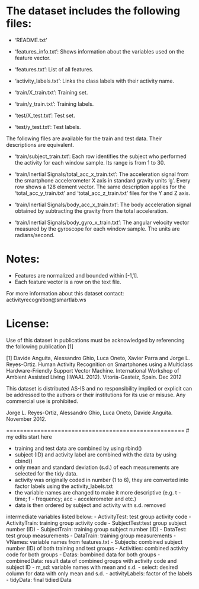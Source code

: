 The dataset includes the following files:
=========================================

- 'README.txt'

- 'features_info.txt': Shows information about the variables used on the feature vector.

- 'features.txt': List of all features.

- 'activity_labels.txt': Links the class labels with their activity name.

- 'train/X_train.txt': Training set.

- 'train/y_train.txt': Training labels.

- 'test/X_test.txt': Test set.

- 'test/y_test.txt': Test labels.

The following files are available for the train and test data. Their descriptions are equivalent. 

- 'train/subject_train.txt': Each row identifies the subject who performed the activity for each window sample. Its range is from 1 to 30. 

- 'train/Inertial Signals/total_acc_x_train.txt': The acceleration signal from the smartphone accelerometer X axis in standard gravity units 'g'. Every row shows a 128 element vector. The same description applies for the 'total_acc_y_train.txt' and 'total_acc_z_train.txt' files for the Y and Z axis. 

- 'train/Inertial Signals/body_acc_x_train.txt': The body acceleration signal obtained by subtracting the gravity from the total acceleration. 

- 'train/Inertial Signals/body_gyro_x_train.txt': The angular velocity vector measured by the gyroscope for each window sample. The units are radians/second. 

Notes: 
======
- Features are normalized and bounded within [-1,1].
- Each feature vector is a row on the text file.

For more information about this dataset contact: activityrecognition@smartlab.ws

License:
========
Use of this dataset in publications must be acknowledged by referencing the following publication [1] 

[1] Davide Anguita, Alessandro Ghio, Luca Oneto, Xavier Parra and Jorge L. Reyes-Ortiz. Human Activity Recognition on Smartphones using a Multiclass Hardware-Friendly Support Vector Machine. International Workshop of Ambient Assisted Living (IWAAL 2012). Vitoria-Gasteiz, Spain. Dec 2012

This dataset is distributed AS-IS and no responsibility implied or explicit can be addressed to the authors or their institutions for its use or misuse. Any commercial use is prohibited.

Jorge L. Reyes-Ortiz, Alessandro Ghio, Luca Oneto, Davide Anguita. November 2012.


====================================================
# my edits start here


 
- training and test data are combined by using rbind()
- subject (ID) and activity label are combined with the data by using cbind()
- only mean and standard deviation (s.d.) of each measurements are selected for the tidy data.
- activity was originally coded in number (1 to 6), they are converted into factor labels using the activity_labels.txt
- the variable names are changed to make it more descriptive (e.g. t - time; f - frequency; acc - accelerometer and etc.)
- data is then ordered by subject and activity with s.d. removed 

intermediate variables listed below: 
- ActivityTest: test group activity code
- ActivityTrain: training group activity code
- SubjectTest:test group subject number (ID)
- SubjectTrain: training group subject number (ID)
- DataTest: test group measurements
- DataTrain: training group measurements 
- VNames: variable names from features.txt
- Subjects: combined subject number (ID) of both training and test groups
- Activities: combined activity code for both groups
- Datas: bombined data for both groups 
- combinedData: result data of combined groups with activity code and subject ID
- m_sd: variable names with mean and s.d.
- select: desired column for data with only mean and s.d.
- activityLabels: factor of the labels
- tidyData: final tidied Data 
